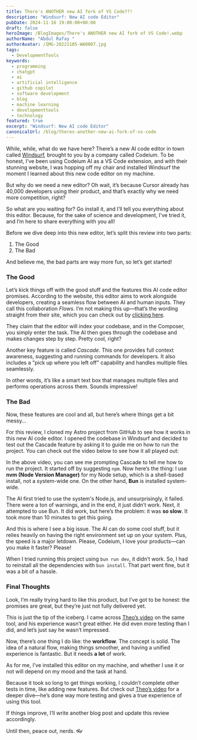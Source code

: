 ```yaml
---
title: There's ANOTHER new AI fork of VS Code??!
description: "Windsurf: New AI code Editor"
pubDate: 2024-11-16 19:00:00+00:00
draft: false
heroImage: /BlogImages/There's ANOTHER new AI fork of VS Code!.webp
authorName: "Abdul Rafay "
authorAvatar: /IMG-20221105-WA0007.jpg
tags:
  - DevelopmentTools
keywords:
  - programming
  - chatgpt
  - ai
  - artificial intelligence
  - github copilot
  - software development
  - blog
  - machine learning
  - developmenttools
  - technology
featured: true
excerpt: "Windsurf: New AI code Editor"
canonicalUrl: /blog/theres-another-new-ai-fork-of-vs-code
---
```



While, while, what do we have here? There’s a new AI code editor in town called [Windsurf](https://codeium.com/windsurf), brought to you by a company called Codeium. To be honest, I’ve been using Codeium AI as a VS Code extension, and with their stunning website, I was hopping off my chair and installed Windsurf the moment I learned about this new code editor on my machine.

But why do we need a new editor? Oh wait, it’s because Cursor already has 40,000 developers using their product, and that’s exactly why we need more competition, right?

So what are you waiting for? Go install it, and I’ll tell you everything about this editor. Because, for the sake of science and development, I’ve tried it, and I’m here to share everything with you all!

Before we dive deep into this new editor, let’s split this review into two parts:

1. The Good
2. The Bad

And believe me, the bad parts are way more fun, so let’s get started!

### The Good

Let’s kick things off with the good stuff and the features this AI code editor promises. According to the website, this editor aims to work alongside developers, creating a seamless flow between AI and human inputs. They call this collaboration _Flows_. I’m not making this up—that’s the wording straight from their site, which you can check out by [clicking here](https://codeium.com/windsurf).

They claim that the editor will index your codebase, and in the Composer, you simply enter the task. The AI then goes through the codebase and makes changes step by step. Pretty cool, right?

Another key feature is called _Cascade_. This one provides full context awareness, suggesting and running commands for developers. It also includes a "pick up where you left off" capability and handles multiple files seamlessly.

In other words, it’s like a smart text box that manages multiple files and performs operations across them. Sounds impressive!

### The Bad

Now, these features are cool and all, but here’s where things get a bit messy...

For this review, I cloned my Astro project from GitHub to see how it works in this new AI code editor. I opened the codebase in Windsurf and decided to test out the Cascade feature by asking it to guide me on how to run the project. You can check out the video below to see how it all played out:

<VideoEmbed
  src="https://7huqjqx8yo.ufs.sh/f/TViMykBJnLIJLYMx6NSGODv8zKEuQRClSiYAsbdfeG73ThV1"
  title="How to Use AI"
  client:load
/>
In the above video, you can see me prompting Cascade to tell me how to run the
project. It started off by suggesting `npm`. Now here’s the thing: I use **nvm
(Node Version Manager)** for my Node setup, which is a shell-based install, not
a system-wide one. On the other hand, **Bun** is installed system-wide.

The AI first tried to use the system's Node.js, and unsurprisingly, it failed. There were a ton of warnings, and in the end, it just didn’t work. Next, it attempted to use Bun. It did work, but here’s the problem: it was **so slow**. It took more than 10 minutes to get this going.

And this is where I see a big issue. The AI can do some cool stuff, but it relies heavily on having the right environment set up on your system. Plus, the speed is a major letdown. Please, Codeium, I love your products—can you make it faster? Please!

When I tried running this project using `bun run dev`, it didn’t work. So, I had to reinstall all the dependencies with `bun install`. That part went fine, but it was a bit of a hassle.

### Final Thoughts

Look, I’m really trying hard to like this product, but I’ve got to be honest: the promises are great, but they’re just not fully delivered yet.

This is just the tip of the iceberg. I came across [Theo’s video](https://www.youtube.com/watch?v=FqbMXtxDZYc) on the same tool, and his experience wasn’t great either. He did even more testing than I did, and let’s just say he wasn’t impressed.

Now, there’s one thing I do like: the **workflow**. The concept is solid. The idea of a natural flow, making things smoother, and having a unified experience is fantastic. But it needs **a lot** of work.

As for me, I’ve installed this editor on my machine, and whether I use it or not will depend on my mood and the task at hand.

Because it took so long to get things working, I couldn’t complete other tests in time, like adding new features. But check out [Theo’s video](https://www.youtube.com/watch?v=FqbMXtxDZYc) for a deeper dive—he’s done way more testing and gives a true experience of using this tool.

If things improve, I’ll write another blog post and update this review accordingly.

Until then, peace out, nerds. 👓
